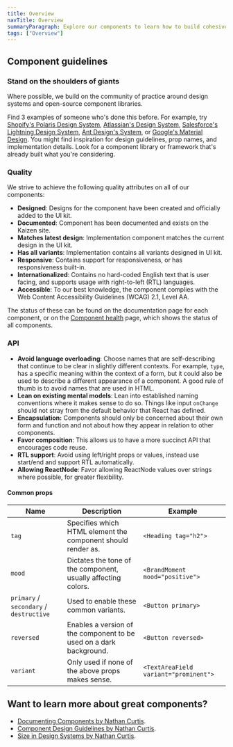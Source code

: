 ```yaml
---
title: Overview
navTitle: Overview
summaryParagraph: Explore our components to learn how to build cohesive and predictable products for Culture Amp using Kaizen.
tags: ["Overview"]
---
```


## Component guidelines

### Stand on the shoulders of giants

Where possible, we build on the community of practice around design systems and open-source component libraries.

Find 3 examples of someone who's done this before. For example, try [Shopify's Polaris Design System](https://polaris.shopify.com/components/get-started), [Atlassian's Design System](https://www.atlassian.design/), [Salesforce's Lightning Design System](https://www.lightningdesignsystem.com/guidelines/overview/), [Ant Design's System](https://ant.design/), or [Google's Material Design](https://material.io/design/). You might find inspiration for design guidelines, prop names, and implementation details. Look for a component library or framework that's already built what you're considering.

### Quality

We strive to achieve the following quality attributes on all of our components:

- **Designed**: Designs for the component have been created and officially added to the UI kit.
- **Documented**: Component has been documented and exists on the Kaizen site.
- **Matches latest design**: Implementation component matches the current design in the UI kit.
- **Has all variants**: Implementation contains all variants designed in UI kit.
- **Responsive**: Contains support for responsiveness, or has responsiveness built-in.
- **Internationalized**: Contains no hard-coded English text that is user facing, and supports usage with right-to-left (RTL) languages.
- **Accessible**: To our best knowledge, the component complies with the Web Content Accessibility Guidelines (WCAG) 2.1, Level AA.

The status of these can be found on the documentation page for each component, or on the [Component health](/component-health) page, which shows the status of all components.

### API
- **Avoid language overloading**: Choose names that are self-describing that continue to be clear in slightly different contexts. For example, `type`, has a specific meaning within the context of a form, but it could also be used to describe a different appearance of a component. A good rule of thumb is to avoid names that are used in HTML.
- **Lean on existing mental models**: Lean into established naming conventions where it makes sense to do so. Things like input `onChange` should not stray from the default behavior that React has defined. 
- **Encapsulation:** Components should only be concerned about their own form and function and not about how they appear in relation to other components.
- **Favor composition**: This allows us to have a more succinct API that encourages code reuse.
- **RTL support**: Avoid using left/right props or values, instead use start/end and support RTL automatically.
- **Allowing ReactNode**: Favor allowing ReactNode values over strings where possible, for greater flexibility.

#### Common props
| Name | Description | Example |
| --- | --- | --- |
| `tag` | Specifies which HTML element the component should render as. | `<Heading tag="h2">` |
| `mood` | Dictates the tone of the component, usually affecting colors. | `<BrandMoment mood="positive">` |
| `primary` / `secondary` / `destructive` | Used to enable these common variants. | `<Button primary>` |
| `reversed` | Enables a version of the component to be used on a dark background. | `<Button reversed>` |
| `variant` | Only used if none of the above props makes sense.  | `<TextAreaField variant="prominent">` |

## Want to learn more about great components?

- [Documenting Components by Nathan Curtis](https://medium.com/eightshapes-llc/documenting-components-9fe59b80c015).
- [Component Design Guidelines by Nathan Curtis](https://medium.com/eightshapes-llc/component-design-guidelines-eca706100e7c).
- [Size in Design Systems by Nathan Curtis](https://medium.com/eightshapes-llc/size-in-design-systems-64f234aec519).
